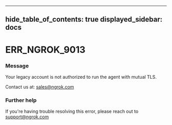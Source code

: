 

---
hide_table_of_contents: true
displayed_sidebar: docs
---


# ERR_NGROK_9013

### Message
Your legacy account is not authorized to run the agent with mutual TLS.

Contact us at: sales@ngrok.com

<ErrorDetails />



### Further help
If you're having trouble resolving this error, please reach out to [support@ngrok.com](mailto:support@ngrok.com?subject=Help%20with%20ERR_NGROK_9013)

